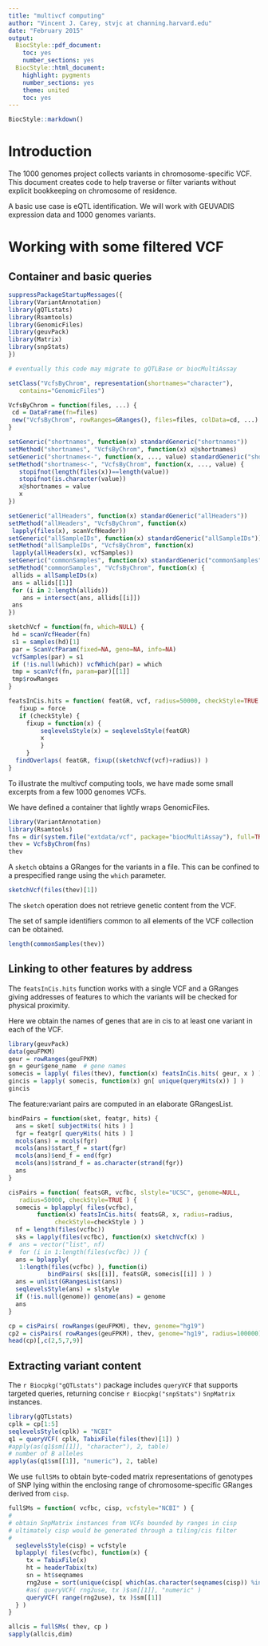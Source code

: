 ```yaml
---
title: "multivcf computing"
author: "Vincent J. Carey, stvjc at channing.harvard.edu"
date: "February 2015"
output:
  BiocStyle::pdf_document:
    toc: yes
    number_sections: yes
  BiocStyle::html_document:
    highlight: pygments
    number_sections: yes
    theme: united
    toc: yes
---
```


<!--
%\VignetteEngine{knitr::rmarkdown}
%\VignetteIndexEntry{xyz}
-->

```r
BiocStyle::markdown()
```

# Introduction

The 1000 genomes project collects variants in
chromosome-specific VCF.  This document creates
code to help
traverse or filter variants without explicit bookkeeping
on chromosome of residence.

A basic use case is eQTL identification.  We will
work with GEUVADIS expression data and 1000 genomes
variants.

# Working with some filtered VCF

## Container and basic queries

```r
suppressPackageStartupMessages({
library(VariantAnnotation)
library(gQTLstats)
library(Rsamtools)
library(GenomicFiles)
library(geuvPack)
library(Matrix)
library(snpStats)
})

# eventually this code may migrate to gQTLBase or biocMultiAssay

setClass("VcfsByChrom", representation(shortnames="character"),
   contains="GenomicFiles")

VcfsByChrom = function(files, ...) {
 cd = DataFrame(fn=files)
 new("VcfsByChrom", rowRanges=GRanges(), files=files, colData=cd, ...)
}

setGeneric("shortnames", function(x) standardGeneric("shortnames"))
setMethod("shortnames", "VcfsByChrom", function(x) x@shortnames)
setGeneric("shortnames<-", function(x, ..., value) standardGeneric("shortnames<-"))
setMethod("shortnames<-", "VcfsByChrom", function(x, ..., value) {
   stopifnot(length(files(x))==length(value))
   stopifnot(is.character(value))
   x@shortnames = value
   x
})

setGeneric("allHeaders", function(x) standardGeneric("allHeaders"))
setMethod("allHeaders", "VcfsByChrom", function(x)
 lapply(files(x), scanVcfHeader))
setGeneric("allSampleIDs", function(x) standardGeneric("allSampleIDs"))
setMethod("allSampleIDs", "VcfsByChrom", function(x)
 lapply(allHeaders(x), vcfSamples))
setGeneric("commonSamples", function(x) standardGeneric("commonSamples"))
setMethod("commonSamples", "VcfsByChrom", function(x) {
 allids = allSampleIDs(x)
 ans = allids[[1]]
 for (i in 2:length(allids))
    ans = intersect(ans, allids[[i]])
 ans
})

sketchVcf = function(fn, which=NULL) {
 hd = scanVcfHeader(fn)
 s1 = samples(hd)[1]
 par = ScanVcfParam(fixed=NA, geno=NA, info=NA)
 vcfSamples(par) = s1
 if (!is.null(which)) vcfWhich(par) = which
 tmp = scanVcf(fn, param=par)[[1]]
 tmp$rowRanges
}

featsInCis.hits = function( featGR, vcf, radius=50000, checkStyle=TRUE ) {
   fixup = force
   if (checkStyle) {
     fixup = function(x) {
         seqlevelsStyle(x) = seqlevelsStyle(featGR)
         x
         }
     }
  findOverlaps( featGR, fixup((sketchVcf(vcf)+radius)) )
}
```
To illustrate the multivcf computing tools, we have made
some small excerpts from a few 1000 genomes VCFs.

We have defined a container that lightly wraps GenomicFiles.
```r
library(VariantAnnotation)
library(Rsamtools)
fns = dir(system.file("extdata/vcf", package="biocMultiAssay"), full=TRUE, patt="gz$")
thev = VcfsByChrom(fns)
thev
```
A `sketch` obtains a GRanges for the variants in a file.
This can be confined to a prespecified range using the
`which` parameter.
```r
sketchVcf(files(thev)[1])
```
The `sketch` operation does not retrieve genetic content
from the VCF.

The set of sample identifiers common to all elements of the
VCF collection can be obtained.
```r
length(commonSamples(thev))
```

## Linking to other features by address

The `featsInCis.hits` function works with a single VCF and
a GRanges giving addresses of features to which the variants
will be checked for physical proximity.

Here we obtain the names of genes that are in cis to at least
one variant in each of the VCF.
```r
library(geuvPack)
data(geuFPKM)
geur = rowRanges(geuFPKM)
gn = geur$gene_name  # gene names
somecis = lapply( files(thev), function(x) featsInCis.hits( geur, x ) )
gincis = lapply( somecis, function(x) gn[ unique(queryHits(x)) ] )
gincis
```

The feature:variant pairs are computed in an elaborate GRangesList.
```r
bindPairs = function(sket, featgr, hits) {
  ans = sket[ subjectHits( hits ) ]
  fgr = featgr[ queryHits( hits ) ]
  mcols(ans) = mcols(fgr)
  mcols(ans)$start_f = start(fgr)
  mcols(ans)$end_f = end(fgr)
  mcols(ans)$strand_f = as.character(strand(fgr))
  ans
}

cisPairs = function( featsGR, vcfbc, slstyle="UCSC", genome=NULL,
   radius=50000, checkStyle=TRUE ) {
  somecis = bplapply( files(vcfbc),
        function(x) featsInCis.hits( featsGR, x, radius=radius,
             checkStyle=checkStyle ) )
  nf = length(files(vcfbc))
  sks = lapply(files(vcfbc), function(x) sketchVcf(x) )
#  ans = vector("list", nf)
#  for (i in 1:length(files(vcfbc) )) {
  ans = bplapply( 
   1:length(files(vcfbc) ), function(i)
           bindPairs( sks[[i]], featsGR, somecis[[i]] ) )
  ans = unlist(GRangesList(ans))
  seqlevelsStyle(ans) = slstyle
  if (!is.null(genome)) genome(ans) = genome
  ans
}
```
```r
cp = cisPairs( rowRanges(geuFPKM), thev, genome="hg19")
cp2 = cisPairs( rowRanges(geuFPKM), thev, genome="hg19", radius=100000)
head(cp)[,c(2,5,7,9)]
```

## Extracting variant content

The `r Biocpkg("gQTLstats")` package includes `queryVCF` that supports
targeted queries, returning concise `r Biocpkg("snpStats")` `SnpMatrix` instances.

```r
library(gQTLstats)
cplk = cp[1:5]
seqlevelsStyle(cplk) = "NCBI"
q1 = queryVCF( cplk, TabixFile(files(thev)[1]) )
#apply(as(q1$sm[[1]], "character"), 2, table)
# number of B alleles
apply(as(q1$sm[[1]], "numeric"), 2, table)
```

We use `fullSMs` to obtain byte-coded matrix representations of
genotypes of SNP lying within the enclosing range of chromosome-specific
GRanges derived from `cisp`.
```r
fullSMs = function( vcfbc, cisp, vcfstyle="NCBI" ) {
#
# obtain SnpMatrix instances from VCFs bounded by ranges in cisp
# ultimately cisp would be generated through a tiling/cis filter
#
  seqlevelsStyle(cisp) = vcfstyle
  bplapply( files(vcfbc), function(x) {
     tx = TabixFile(x)
     ht = headerTabix(tx)
     sn = ht$seqnames
     rng2use = sort(unique(cisp[ which(as.character(seqnames(cisp)) %in% sn) ]))
     #as( queryVCF( rng2use, tx )$sm[[1]], "numeric" ) 
     queryVCF( range(rng2use), tx )$sm[[1]]
  } ) 
}
```
```r
allcis = fullSMs( thev, cp )
sapply(allcis,dim)
```





